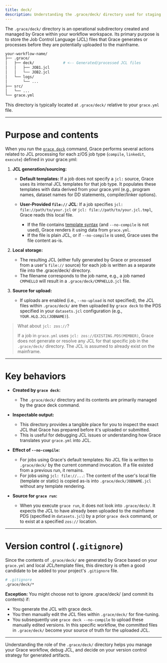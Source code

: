 ```yaml
---
title: deck/
description: Understanding the .grace/deck/ directory used for staging generated JCL.
---
```


The `.grace/deck/` directory is an operational subdirectory created and managed by Grace within your workflow workspace. Its primary purpose is to store the Job Control Language (JCL) files that Grace generates or processes before they are potentially uploaded to the mainframe.

```sh
your-workflow-name/
├── .grace/
│   ├── deck/             # <-- Generated/processed JCL files
│   │   ├── JOB1.jcl
│   │   └── JOB2.jcl
│   └── logs/
│       └── ...
├── src/
│   └── ...
└── grace.yml
```

This directory is typically located at `.grace/deck/` relative to your `grace.yml` file.

---

# Purpose and contents

When you run the [`grace deck`](/docs/cli-reference/deck) command, Grace performs several actions related to JCL processing for each z/OS job type (`compile`, `linkedit`, `execute`) defined in your grace.yml:

1. **JCL generation/sourcing:**

   - **Default templates:** If a job does not specify a `jcl:` source, Grace uses its internal JCL templates for that job type. It populates these templates with data derived from your grace.yml (e.g., program names, dataset names for DD statements, compiler/linker options).

   - **User-Provided `file://` JCL**: If a job specifies `jcl: file://path/to/your.jcl` or `jcl: file://path/to/your.jcl.tmpl`, Grace reads this local file.
     - If the file contains [template syntax](/docs/jcl-templates) (and `--no-compile` is not used), Grace renders it using data from `grace.yml`.
     - If the file is plain JCL, or if `--no-compile` is used, Grace uses the file content as-is.

2. **Local storage:**

   - The resulting JCL (either fully generated by Grace or processed from a user's `file://` source) for each job is written as a separate file into the .grace/deck/ directory.
   - The filename corresponds to the job name, e.g., a job named `CMPHELLO` will result in a `.grace/deck/CMPHELLO.jcl` file.

3. **Source for upload:**

   - If uploads are enabled (i.e., `--no-upload` is not specified), the JCL files within `.grace/deck/` are then uploaded by `grace deck` to the PDS specified in your `datasets.jcl` configuration (e.g., `YOUR.HLQ.JCL(JOBNAME)`).

> What about `jcl: zos://`?
>
> If a job in `grace.yml` uses `jcl: zos://EXISTING.PDS(MEMBER)`, Grace does not generate or resolve any JCL for that specific job in the `.grace/deck/` directory. The JCL is assumed to already exist on the mainframe.

---

# Key behaviors

- **Created by `grace deck`:**

  - The `.grace/deck/` directory and its contents are primarily managed by the grace deck command.

- **Inspectable output:**

  - This directory provides a tangible place for you to inspect the exact JCL that Grace has prepared before it's uploaded or submitted.
  - This is useful for debugging JCL issues or understanding how Grace translates your `grace.yml` into JCL.

- **Effect of `--no-compile`:**

  - For jobs using Grace's default templates: No JCL file is written to `.grace/deck/` by the current command invocation. If a file existed from a previous run, it remains.
  - For jobs using `jcl: file://...`: The content of the user's local file (template or static) is copied as-is into `.grace/deck/JOBNAME.jcl` without any template rendering.

- **Source for `grace run`:**

  - When you execute `grace run`, it does not look into `.grace/deck/`. It expects the JCL to have already been uploaded to the mainframe PDS (specified in `datasets.jcl`) by a prior `grace deck` command, or to exist at a specified `zos://` location.

---

# Version control (`.gitignore`)

Since the contents of `.grace/deck/` are generated by Grace based on your `grace.yml` and local JCL/template files, this directory is often a good candidate to be added to your project's `.gitignore` file.

```sh
# .gitignore
.grace/deck/*
```

**Exception:** You might choose not to ignore .grace/deck/ (and commit its contents) if:

- You generate the JCL with grace deck.
- You then manually edit the JCL files within `.grace/deck/` for fine-tuning.
- You subsequently use `grace deck --no-compile` to upload these manually edited versions. In this specific workflow, the committed files in `.grace/deck/` become your source of truth for the uploaded JCL.

---

Understanding the role of the `.grace/deck/` directory helps you manage your Grace workflow, debug JCL, and decide on your version control strategy for generated artifacts.
